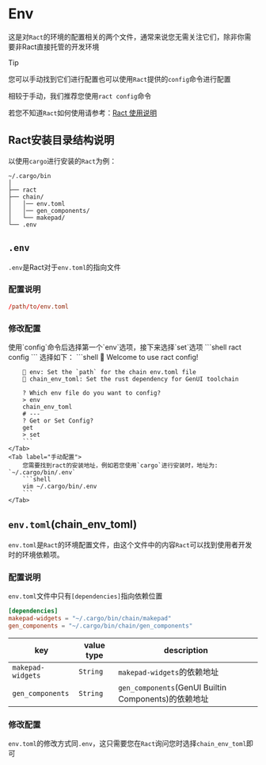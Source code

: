 
# Env

这是对`Ract`的环境的配置相关的两个文件，通常来说您无需关注它们，除非你需要非Ract直接托管的开发环境

> [!TIP]
>
> 您可以手动找到它们进行配置也可以使用`Ract`提供的`config`命令进行配置
> 
> 相较于手动，我们推荐您使用`ract config`命令
>
> 若您不知道`Ract`如何使用请参考：[Ract 使用说明](zh/doc/tutorial/ract/introduction#使用说明)

## Ract安装目录结构说明

以使用`cargo`进行安装的`Ract`为例：

```
~/.cargo/bin
│
├── ract
├── chain/
│   │── env.toml
│   │── gen_components/
│   └── makepad/
└── .env
```

## `.env`

`.env`是Ract对于`env.toml`的指向文件

### 配置说明

```toml title=".env"
/path/to/env.toml
```

### 修改配置

<Tabs>
    <Tab label="ract config">
        使用`config`命令后选择第一个`env`选项，接下来选择`set`选项
        ```shell
        ract config
        ```
        选择如下：
        ```shell
        🥳 Welcome to use ract config!

        🔸 env: Set the `path` for the chain env.toml file
        🔸 chain_env_toml: Set the rust dependency for GenUI toolchain

        ? Which env file do you want to config?  
        > env
        chain_env_toml
        # ---
        ? Get or Set Config?  
        get
        > set
        ```
    </Tab>
    <Tab label="手动配置">
        您需要找到ract的安装地址，例如若您使用`cargo`进行安装时，地址为: `~/.cargo/bin/.env`
        ```shell 
        vim ~/.cargo/bin/.env
        ```
    </Tab>
</Tabs>

## `env.toml`(chain_env_toml)

`env.toml`是`Ract`的环境配置文件，由这个文件中的内容`Ract`可以找到使用者开发时的环境依赖项。

### 配置说明

`env.toml`文件中只有`[dependencies]`指向依赖位置

```toml title="env.toml"
[dependencies]
makepad-widgets = "~/.cargo/bin/chain/makepad"
gen_components = "~/.cargo/bin/chain/gen_components"
```

|key|value type|description|
|---|-----|---|
|`makepad-widgets`|`String`|`makepad-widgets`的依赖地址|
|`gen_components`|`String`|`gen_components`(GenUI Builtin Components)的依赖地址|

### 修改配置

`env.toml`的修改方式同`.env`，这只需要您在`Ract`询问您时选择`chain_env_toml`即可